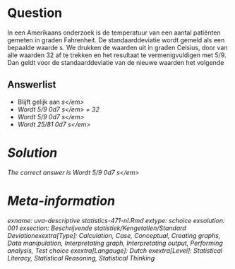 Question
========

In een Amerikaans onderzoek is de temperatuur van een aantal patiënten gemeten in graden Fahrenheit. De standaarddeviatie wordt gemeld als een bepaalde waarde s. We drukken de waarden uit in graden Celsius, door van alle waarden 32 af te trekken en het resultaat te vermenigvuldigen met 5/9. Dan geldt voor de standaarddeviatie van de nieuwe waarden het volgende 

Answerlist
----------
* Blijft gelijk aan <em>s<\/em>
* Wordt 5\/9 \u00d7 <em>s<\/em> + 32
* Wordt 5\/9 \u00d7 <em>s<\/em>
* Wordt 25\/81 \u00d7 <em>s<\/em>

Solution
========

The correct answer is  Wordt 5\/9 \u00d7 <em>s<\/em> 

Meta-information
================
exname: uva-descriptive statistics-471-nl.Rmd 
extype: schoice 
exsolution: 001 
exsection: Beschrijvende statistiek/Kengetallen/Standard Deviationexextra[Type]: Calculation, Case, Conceptual, Creating graphs, Data manipulation, Interpretating graph, Interpretating output, Performing analysis, Test choice 
exextra[Langauge]: Dutch 
exextra[Level]: Statistical Literacy, Statistical Reasoning, Statistical Thinking 

